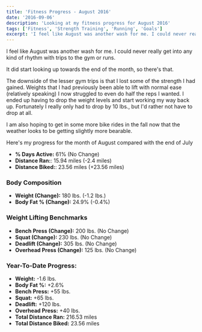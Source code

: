 ```yaml
---
title: 'Fitness Progress - August 2016'
date: '2016-09-06'
description: 'Looking at my fitness progress for August 2016'
tags: ['Fitness', 'Strength Training', 'Running', 'Goals']
excerpt: 'I feel like August was another wash for me. I could never really get into any kind of rhythm with trips to the gym or runs.'
---
```


I feel like August was another wash for me. I could never really get into any kind of rhythm with trips to the gym or runs.

It did start looking up towards the end of the month, so there's that.

The downside of the lesser gym trips is that I lost some of the strength I had gained. Weights that I had previously been able to lift with normal ease (relatively speaking) I now struggled to even do half the reps I wanted. I ended up having to drop the weight levels and start working my way back up. Fortunately I really only had to drop by 10 lbs., but I'd rather not have to drop at all.

I am also hoping to get in some more bike rides in the fall now that the weather looks to be getting slightly more bearable.

Here's my progress for the month of August compared with the end of July

-   **% Days Active:** 61% (No Change)
-   **Distance Ran:**: 15.94 miles (-2.4 miles)
-   **Distance Biked:**: 23.56 miles (+23.56 miles)

### Body Composition

-   **Weight (Change):** 180 lbs. (-1.2 lbs.)
-   **Body Fat % (Change):** 24.9% (-0.4%)

### Weight Lifting Benchmarks

-   **Bench Press (Change):** 200 lbs. (No Change)
-   **Squat (Change):** 230 lbs. (No Change)
-   **Deadlift (Change):** 305 lbs. (No Change)
-   **Overhead Press (Change):** 125 lbs. (No Change)

### Year-To-Date Progress:

-   **Weight:** -1.6 lbs.
-   **Body Fat %:** +2.6%
-   **Bench Press:** +55 lbs.
-   **Squat:** +65 lbs.
-   **Deadlift:** +120 lbs.
-   **Overhead Press:** +40 lbs.
-   **Total Distance Ran:** 216.53 miles
-   **Total Distance Biked:** 23.56 miles
